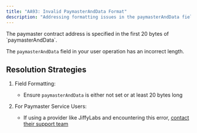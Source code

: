 ```yaml
---
title: "AA93: Invalid PaymasterAndData Format"
description: "Addressing formatting issues in the paymasterAndData field"
---
```



<Note>
  The paymaster contract address is specified in the first 20 bytes of `paymasterAndData`.
</Note>


The `paymasterAndData` field in your user operation has an incorrect length.

## Resolution Strategies

1. Field Formatting:
   - Ensure `paymasterAndData` is either not set or at least 20 bytes long

2. For Paymaster Service Users:
   - If using a provider like JiffyLabs and encountering this error, [contact their support team](https://t.me/JiffyScan)

